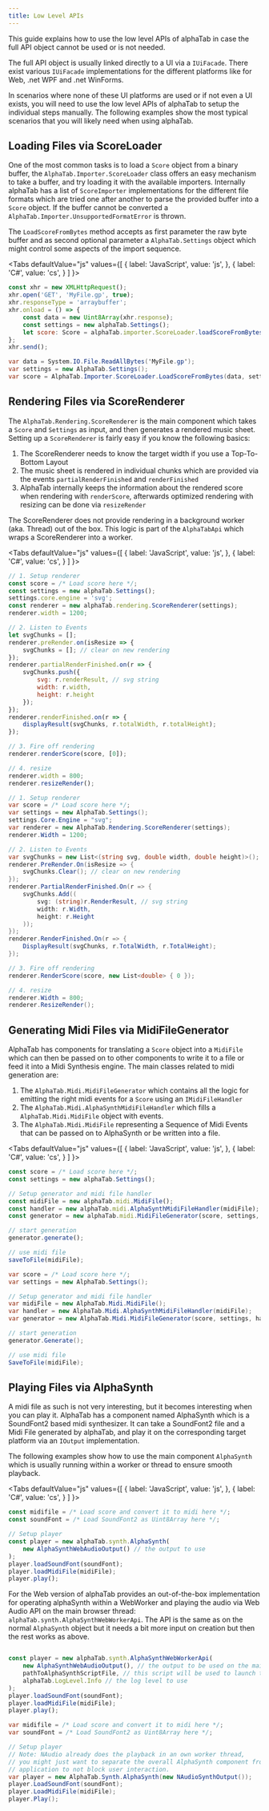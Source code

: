 ```yaml
---
title: Low Level APIs
---
```



This guide explains how to use the low level APIs of alphaTab in case the full API object cannot be used or is not needed. 

The full API object is usually linked directly to a UI via a `IUiFacade`. There exist various `IUiFacade` implementations
for the different platforms like for Web, .net WPF and .net WinForms. 

In scenarios where none of these UI platforms are used or if not even a UI exists, you will need to use the low level APIs 
of alphaTab to setup the individual steps manually. The following examples show the
most typical scenarios that you will likely need when using alphaTab.

## Loading Files via ScoreLoader

One of the most common tasks is to load a `Score` object from a binary buffer,
the `AlphaTab.Importer.ScoreLoader` class offers an easy mechanism to take a buffer,
and try loading it with the available importers. 
Internally alphaTab has a list of `ScoreImporter` implementations for the different file formats 
which are tried one after another to parse the provided buffer into a `Score` object. If the buffer cannot be converted
a `AlphaTab.Importer.UnsupportedFormatError` is thrown.

The `LoadScoreFromBytes` method accepts as first parameter the raw byte buffer and as second optional parameter 
a `AlphaTab.Settings` object which might control some aspects of the import sequence. 

<Tabs
  defaultValue="js"
  values={[
    { label: 'JavaScript', value: 'js', },
    { label: 'C#', value: 'cs', }
  ]
}>
<TabItem value="js">

```js
const xhr = new XMLHttpRequest();
xhr.open('GET', 'MyFile.gp', true);
xhr.responseType = 'arraybuffer';
xhr.onload = () => {
    const data = new Uint8Array(xhr.response);
    const settings = new alphaTab.Settings();
    let score: Score = alphaTab.importer.ScoreLoader.loadScoreFromBytes(data, settings);
};
xhr.send();
```

</TabItem>
<TabItem value="cs">

```cs
var data = System.IO.File.ReadAllBytes('MyFile.gp'); 
var settings = new AlphaTab.Settings();
var score = AlphaTab.Importer.ScoreLoader.LoadScoreFromBytes(data, settings);
```

</TabItem>
</Tabs>

## Rendering Files via ScoreRenderer

The `AlphaTab.Rendering.ScoreRenderer` is the main component which takes a `Score` and `Settings` as input, 
and then generates a rendered music sheet. Setting up a `ScoreRenderer` is fairly easy if you know the following basics:

1. The ScoreRenderer needs to know the target width if you use a Top-To-Bottom Layout
2. The music sheet is rendered in individual chunks which are provided via the events `partialRenderFinished` and `renderFinished` 
3. AlphaTab internally keeps the information about the rendered score when rendering with `renderScore`, afterwards optimized rendering with resizing can be done via `resizeRender`

The ScoreRenderer does not provide rendering in a background worker (aka. Thread) out of the box.
This logic is part of the `AlphaTabApi` which wraps a ScoreRenderer into a worker.

<Tabs
  defaultValue="js"
  values={[
    { label: 'JavaScript', value: 'js', },
    { label: 'C#', value: 'cs', }
  ]
}>
<TabItem value="js">

```js
// 1. Setup renderer
const score = /* Load score here */;
const settings = new alphaTab.Settings();
settings.core.engine = 'svg';
const renderer = new alphaTab.rendering.ScoreRenderer(settings);
renderer.width = 1200;

// 2. Listen to Events 
let svgChunks = [];
renderer.preRender.on(isResize => {
    svgChunks = []; // clear on new rendering
});
renderer.partialRenderFinished.on(r => {
    svgChunks.push({
        svg: r.renderResult, // svg string
        width: r.width,
        height: r.height
    });
});
renderer.renderFinished.on(r => {
    displayResult(svgChunks, r.totalWidth, r.totalHeight);
});

// 3. Fire off rendering
renderer.renderScore(score, [0]);

// 4. resize
renderer.width = 800;
renderer.resizeRender();
```

</TabItem>
<TabItem value="cs">

```cs
// 1. Setup renderer
var score = /* Load score here */;
var settings = new AlphaTab.Settings();
settings.Core.Engine = "svg";
var renderer = new AlphaTab.Rendering.ScoreRenderer(settings);
renderer.Width = 1200;

// 2. Listen to Events 
var svgChunks = new List<(string svg, double width, double height)>();
renderer.PreRender.On(isResize => {
    svgChunks.Clear(); // clear on new rendering
});
renderer.PartialRenderFinished.On(r => {
    svgChunks.Add((
        svg: (string)r.RenderResult, // svg string
        width: r.Width,
        height: r.Height
    ));
});
renderer.RenderFinished.On(r => {
    DisplayResult(svgChunks, r.TotalWidth, r.TotalHeight);
});

// 3. Fire off rendering
renderer.RenderScore(score, new List<double> { 0 });

// 4. resize
renderer.Width = 800;
renderer.ResizeRender();
```

</TabItem>
</Tabs>

## Generating Midi Files via MidiFileGenerator

AlphaTab has components for translating a `Score` object into a `MidiFile` which 
can then be passed on to other components to write it to a file or feed it into a 
Midi Synthesis engine. The main classes related to midi generation are: 

1. The `AlphaTab.Midi.MidiFileGenerator` which contains all the logic for emitting the right midi events for a `Score` using an `IMidiFileHandler` 
2. The `AlphaTab.Midi.AlphaSynthMidiFileHandler` which fills a `AlphaTab.Midi.MidiFile` object with events. 
3. The `AlphaTab.Midi.MidiFile` representing a Sequence of Midi Events that can be passed on to AlphaSynth or be written into a file. 

<Tabs
  defaultValue="js"
  values={[
    { label: 'JavaScript', value: 'js', },
    { label: 'C#', value: 'cs', }
  ]
}>
<TabItem value="js">

```js
const score = /* Load score here */;
const settings = new alphaTab.Settings();

// Setup generator and midi file handler
const midiFile = new alphaTab.midi.MidiFile();
const handler = new alphaTab.midi.AlphaSynthMidiFileHandler(midiFile);
const generator = new alphaTab.midi.MidiFileGenerator(score, settings, handler);

// start generation
generator.generate();

// use midi file
saveToFile(midiFile);
```

</TabItem>
<TabItem value="cs">

```cs
var score = /* Load score here */;
var settings = new AlphaTab.Settings();

// Setup generator and midi file handler
var midiFile = new AlphaTab.Midi.MidiFile();
var handler = new AlphaTab.Midi.AlphaSynthMidiFileHandler(midiFile);
var generator = new AlphaTab.Midi.MidiFileGenerator(score, settings, handler);

// start generation
generator.Generate();

// use midi file
SaveToFile(midiFile);
```

</TabItem>
</Tabs>

## Playing Files via AlphaSynth

A midi file as such is not very interesting, but it becomes interesting when you can play it. 
AlphaTab has a component named AlphaSynth which is a SoundFont2 based midi synthesizer. 
It can take a SoundFont2 file and a Midi File generated by alphaTab, and play it on the 
corresponding target platform via an `IOutput` implementation. 

The following examples show how to use the main component `AlphaSynth` which is usually running within a worker or thread 
to ensure smooth playback.  

<Tabs
  defaultValue="js"
  values={[
    { label: 'JavaScript', value: 'js', },
    { label: 'C#', value: 'cs', }
  ]
}>
<TabItem value="js">

```js
const midifile = /* Load score and convert it to midi here */;
const soundFont = /* Load SoundFont2 as Uint8Array here */;

// Setup player
const player = new alphaTab.synth.AlphaSynth(
    new AlphaSynthWebAudioOutput() // the output to use
);
player.loadSoundFont(soundFont);
player.loadMidiFile(midiFile);
player.play();
```

For the Web version of alphaTab provides an out-of-the-box implementation 
for operating alphaSynth within a WebWorker and playing the audio via Web Audio API 
on the main browser thread: `alphaTab.synth.AlphaSynthWebWorkerApi`.
The API is the same as on the normal `AlphaSynth` object but 
it needs a bit more input on creation but then the rest works as above. 

```js

const player = new alphaTab.synth.AlphaSynthWebWorkerApi(
    new AlphaSynthWebAudioOutput(), // the output to be used on the main browser thread
    pathToAlphaSynthScriptFile, // this script will be used to launch the worker, must point to the main file containing alphaTab
    alphaTab.LogLevel.Info // the log level to use
);
player.loadSoundFont(soundFont);
player.loadMidiFile(midiFile);
player.play();

```

</TabItem>
<TabItem value="cs">

```cs
var midifile = /* Load score and convert it to midi here */;
var soundFont = /* Load SoundFont2 as Uint8Array here */;

// Setup player
// Note: NAudio already does the playback in an own worker thread, 
// you might just want to separate the overall AlphaSynth component from your main 
// application to not block user interaction. 
var player = new AlphaTab.Synth.AlphaSynth(new NAudioSynthOutput());
player.LoadSoundFont(soundFont);
player.LoadMidiFile(midiFile);
player.Play();
```

</TabItem>
</Tabs>
